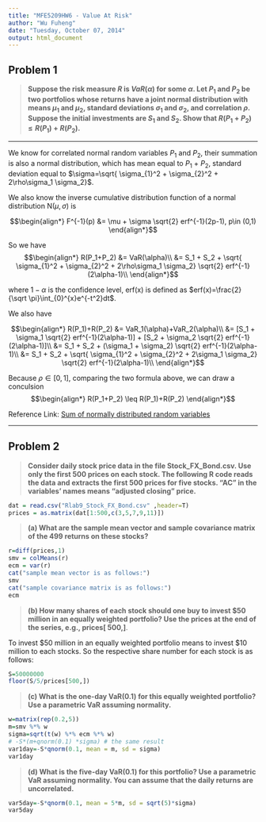 ```yaml
---
title: "MFE5209HW6 - Value At Risk"
author: "Wu Fuheng"
date: "Tuesday, October 07, 2014"
output: html_document
---
```


## Problem 1

>__Suppose the risk measure $R$ is $VaR(\alpha)$ for some $\alpha$. Let $P_1$ and $P_2$ be
>two portfolios whose returns have a joint normal distribution with means
>$\mu_1$ and $\mu_2$, standard deviations $\sigma_1$ and $\sigma_2$, and correlation $\rho$. Suppose the
>initial investments are $S_1$ and $S_2$. Show that $R(P_1+P_2) \leq R(P_1)+R(P_2)$.__

----

We know for correlated normal random variables $P_1$ and $P_2$, their summation is also a normal distribution, which has mean equal to $P_1$ + $P_2$, standard deviation equal to $\sigma=\sqrt{ \sigma_{1}^2 + \sigma_{2}^2 + 2\rho\sigma_1 \sigma_2}$.

We also know the inverse cumulative distribution function of a normal distribution N($\mu,\sigma$) is

$$\begin{align*}
F^{-1}(p)
&= \mu + \sigma \sqrt{2} erf^{-1}(2p-1), p\in (0,1)
\end{align*}$$

So we have
$$\begin{align*}
R(P_1+P_2)
&= VaR(\alpha)\\
&= S_1 + S_2 + \sqrt{ \sigma_{1}^2 + \sigma_{2}^2 + 2\rho\sigma_1 \sigma_2}  \sqrt{2} erf^{-1}(2\alpha-1)\\
\end{align*}$$

where $1-\alpha$ is the confidence level, erf(x) is defined as $erf(x)=\frac{2}{\sqrt \pi}\int_{0}^{x}e^{-t^2}dt$.


We also have

$$\begin{align*}
R(P_1)+R(P_2)
&= VaR_1(\alpha)+VaR_2(\alpha)\\
&= [S_1 + \sigma_1  \sqrt{2} erf^{-1}(2\alpha-1)] + [S_2 + \sigma_2  \sqrt{2} erf^{-1}(2\alpha-1)]\\
&= S_1 + S_2 + (\sigma_1 + \sigma_2)  \sqrt{2} erf^{-1}(2\alpha-1)\\
&= S_1 + S_2 + \sqrt{ \sigma_{1}^2 + \sigma_{2}^2 + 2\sigma_1 \sigma_2}  \sqrt{2} erf^{-1}(2\alpha-1)\\
\end{align*}$$

Because $\rho \in [0,1]$, comparing the two formula above, we can draw a conculsion
$$\begin{align*}
R(P_1+P_2) \leq R(P_1)+R(P_2)
\end{align*}$$

Reference Link: [Sum of normally distributed random variables](http://en.wikipedia.org/wiki/Sum_of_normally_distributed_random_variables)

----

## Problem 2

>__Consider  daily stock price  data  in the  file Stock_FX_Bond.csv. Use only the 
>first 500 prices on each  stock.  The following R code reads the  data and 
>extracts the  first  500 prices for five stocks. "AC" in the variables' names 
>means "adjusted closing" price.__

```r
dat = read.csv("Rlab9_Stock_FX_Bond.csv" ,header=T)
prices = as.matrix(dat[1:500,c(3,5,7,9,11)])
```

>__(a) What are the sample mean vector and sample covariance matrix  of the 
>499 returns on these stocks?__

```r
r=diff(prices,1)
smv = colMeans(r)
ecm = var(r)
cat("sample mean vector is as follows:")
smv
cat("sample covariance matrix is as follows:")
ecm
```

>__(b) How many shares of each stock should one buy to invest $50 million in an 
>equally weighted portfolio? Use the prices at the end of the series, e.g., prices[
>500,]__.

To invest $50 million in an equally weighted portfolio means to invest $10 million to each stocks.
So the respective share number for each stock is as follows:

```r
S=50000000
floor(S/5/prices[500,])
```

>__(c) What is the one-day VaR(0.1) for this equally weighted  portfolio?  Use a 
>parametric VaR assuming normality.__

```r
w=matrix(rep(0.2,5))
m=smv %*% w
sigma=sqrt(t(w) %*% ecm %*% w)
# -S*(m+qnorm(0.1) *sigma) # the same result
var1day=-S*qnorm(0.1, mean = m, sd = sigma)
var1day
```

>__(d)  What is the five-day  VaR(0.1) for this portfolio? Use a parametric VaR 
>assuming normality. You can assume that the daily returns are uncorrelated.__

```r
var5day=-S*qnorm(0.1, mean = 5*m, sd = sqrt(5)*sigma)
var5day
```
